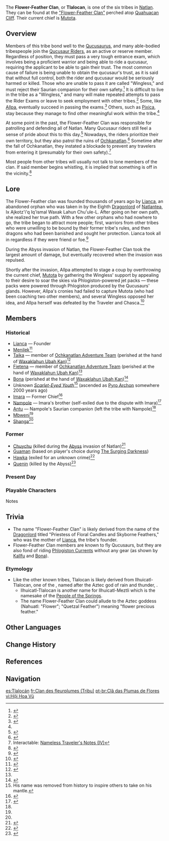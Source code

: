 {{stub|other languages}}
{{About|the tribe|the location|"Flower-Feather Clan"}}
{{Terminology Infobox
|image        = <gallery>
Quahuacan Cliff.png|In-Game
Flower-Feather Clan Icon.png|Emblem
</gallery>
|type         = Families
|type2        = Natlan Tribes
|region       = Natlan
}}
The '''Flower-Feather Clan''', or '''Tlalocan''', is one of the six tribes in [[Natlan]]. They can be found at the [["Flower-Feather Clan"]] perched atop [[Quahuacan Cliff]]. Their current chief is [[Mutota]].

==Overview==
Members of this tribe bond well to the [[Qucusaurus]], and many able-bodied tribespeople join the [[Qucusaur Riders]], as an active or reserve member. Regardless of position, they must pass a very tough entrance exam, which involves being a proficient warrior and being able to ride a qucusaur, requiring the applicant to be able to gain their trust. The most common cause of failure is being unable to obtain the qucusaur's trust, as it is said that without full control, both the rider and qucusaur would be seriously harmed or killed. Those who are unable to pass it are called "Wingless," and must reject their Saurian companion for their own safety.<ref name="Wingless">{{Ref/Quest|The Wingless One of Tlalocan}}</ref> It is difficult to live in the tribe as a "Wingless," and many will make repeated attempts to pass the Rider Exams or leave to seek employment with other tribes.<ref>{{Ref/NPC|Tirda}}</ref> Some, like [[Allpa]], eventually succeed in passing the exams.<ref>{{Ref/Quest|Of Fading Flowers and Falling Feathers}}</ref> Others, such as [[Pixica]], stay because they manage to find other meaningful work within the tribe.<ref name="Wingless"/>

At some point in the past, the Flower-Feather Clan was responsible for patrolling and defending all of Natlan. Many Qucusaur riders still feel a sense of pride about this to this day.<ref>{{Ref/VO|Chasca|About Chasca: Self-Confidence}}</ref> Nowadays, the riders prioritize their own territory, but they also patrol the ruins of [[Ochkanatlan]].<ref>{{Ref/NPC|Kannek}}</ref> Sometime after the fall of Ochkanatlan, they instated a blockade to prevent any travelers from entering it (presumably for their own safety).<ref>Interactable: [[Furnace of Fiery Embers#Nameless Traveler's Notes (IV)|Nameless Traveler's Notes (IV)]]</ref>

Most people from other tribes will usually not talk to lone members of the clan. If said member begins whistling, it is implied that something is off in the vicinity.<ref>{{Ref/NPC|Yagbeu}}</ref>

==Lore==
The Flower-Feather clan was founded thousands of years ago by [[Lianca]], an abandoned orphan who was taken in by the Eighth [[Thirteen Sovereign Lords|Dragonlord]] of [[Natlantea]], Ix Ajkotz'i'q Iq'ismal Waxak Lahun Chu'ule-L. After going on her own path, she realized her true path. With a few other orphans who had nowhere to go, the tribe began to attract more people; first, warriors from other tribes who were unwilling to be bound by their former tribe's rules, and then dragons who had been banished and sought her protection. Lianca took all in regardless if they were friend or foe.<ref>{{Ref/Weapon|Chain Breaker}}</ref>

During the Abyss invasion of Natlan, the Flower-Feather Clan took the largest amount of damage, but eventually recovered when the invasion was repulsed. 

Shortly after the invasion, Allpa attempted to stage a coup by overthrowing the current chief, [[Mutota]] by gathering the Wingless' support by appealing to their desire to soar the skies via Phlogiston-powered jet packs &mdash; these packs were powered through Phlogiston produced by the Qucusaurs' glands. However, Allpa's cronies had failed to capture Mutota (who had been coaching two other members), and several Wingless opposed her idea, and Allpa herself was defeated by the Traveler and Chasca.<ref>{{Ref/Quest|Time for the Showdown}}</ref>

==Members==
===Historical===
* [[Lianca]] &mdash; Founder
* [[Menilek]]<ref>{{Ref/Weapon|Talking Stick}}</ref>
* [[Taika]] &mdash; member of [[Ochkanatlan Adventure Team]] (perished at the hand of [[Waxaklahun Ubah Kan]])<ref name="Moment of Awakening">{{Ref/Quest|Moment of Awakening|quote='''"And yet, to defeat the threat of evil once and for all was naught but naive fantasy, for everything comes at a price... (...)"'''}}</ref>
* [[Fietena]] &mdash; member of [[Ochkanatlan Adventure Team]] (perished at the hand of [[Waxaklahun Ubah Kan]])<ref name="Moment of Awakening"/>
* [[Bona]] (perished at the hand of [[Waxaklahun Ubah Kan]])<ref name="Moment of Awakening Bona">{{Ref/Quest|Moment of Awakening|quote='''"In the end, the girl wasn't able to stop everything, nor was I able to save her... (...)"'''}}</ref>
* ''Unknown [[Scarlet-Eyed Youth]]''<ref group="Note">His name was removed from history to inspire others to take on his mantle.</ref> (ascended as [[Pyro Archon]] somewhere 2000 years ago)
* [[Imara]] &mdash; Former Chief<ref name="Trial">{{Ref/Quest|Medicine Born of Guilt|quote='''Nampole:''' Well, it's not every day that the Chief (Imara) himself drops by to check in on your saurian buddy... (...)}}</ref>
* [[Nampole]] &mdash; Imara's brother (self-exiled due to the dispute with Imara)<ref name="Trial2">{{Ref/Quest|Medicine Born of Guilt}}</ref>
* [[Antu]] &mdash; Nampole's Saurian companion (left the tribe with Nampole)<ref name="Trial2"/>
* [[Mbweni]]<ref name="Trial2"/>
* [[Shanga]]<ref name="Trial2"/>

===Former===
* [[Chuychu]] (killed during the [[Abyss]] invasion of Natlan)<ref>{{Ref/Quest|Despair Engulfs the Heavens}}</ref>
* [[Guaman]] (based on player's choice during [[The Surging Darkness]])
* [[Hawka]] (exiled for an unknown crime)<ref>{{Ref/Quest|Beat the Clock: 24 Hours}}</ref>
* [[Quenin]] (killed by the Abyss)<ref>{{Ref/Quest|Twisted Extension}}</ref>

===Present Day===
{{Characters by Category List
|Flower-Feather Clan|4
|full_header=There are '''%PAGES%''' current members of the Flower-Feather Clan
|not  = Deceased Characters
|not2 = Playable Characters
|not3 = Upcoming Characters
|exclude = Hawka<!-- Exiled -->
}}

===Playable Characters===
{{Cards by Category
|Flower-Feather Clan
|not = NPCs
}}

;Notes
{{Reflist|note=1}}

==Trivia==
*The name "Flower-Feather Clan" is likely derived from the name of the [[Thirteen Sovereign Lords|Dragonlord]] titled "Priestess of Floral Candles and Skyborne Feathers," who was the mother of [[Lianca]], the tribe's founder.
* Flower-Feather Clan members are known to fly Qucusaurs, but they are also fond of riding [[Gaseous Phlogiston|Phlogiston Currents]] without any gear (as shown by [[Kallfu]] and [[Bona]]).
===Etymology===
*Like the other known tribes, Tlalocan is likely derived from Ilhuicatl-Tlalocan, one of the {{w|Aztec religion|Aztec}} {{w|Thirteen Heavens}}, named after the Aztec god of rain and thunder, {{w|Tlaloc}}. 
**Ilhuicatl-Tlalocan is another name for Ilhuicatl-Meztli which is the namesake of the [[People of the Springs]].
**The name Flower-Feather Clan could allude to the Aztec goddess ''{{w|Xōchiquetzal|Xochiquetzal}}'' (Nahuatl: ''{{wt|xochitl|Xochitl}}'' "Flower"; ''{{wt|quetzalli|Quetzalli}}'' "Quetzal Feather") meaning "flower precious feather."

==Other Languages==
{{Other Languages
|1_en     = Flower-Feather Clan
|1_zhs    = 花羽会
|1_zhs_rm = Huāyǔ Huì
|1_zht    = 花羽會
|1_zht_rm = Huāyǔ Huì
|1_zh_tl  = Flower-Feather Clan
|1_ja     = 花翼の集
|1_ja_rm  = Kayoku no Tsudoi<ref>{{Ref/Quest|page=Pilgrimage of the Return of the Sacred Flame (Quest)}}</ref>
|1_ja_tl  = Assembly of Flowerwings
|1_ko     = 꽃깃회
|1_ko_tl  = 
|1_es     = Tribu Plumaflora
|1_es_tl  = Feather-Flower Tribe
|1_fr     = Clan des fleurplumes
|1_fr_tl  = Flower-Feather Clan
|1_ru     = Клан Цветочного Пера
|1_ru_tl  = Flower Feather Clan
|1_th     = วงศ์ปีกบุปผา
|1_th_rm  = Wong Pik Buppha
|1_th_tl  = Winged Flower Family
|1_vi     = Hội Hoa Vũ
|1_vi_tl  = 
|1_de     = Blumenfeder-Klan
|1_de_tl  = Flower-Feather Clan
|1_id     = Bunga Bersayap
|1_id_tl  = Winged Flower
|1_pt     = Clã das Plumas de Flores
|1_pt_tl  = 
|1_tr     = Çiçek Tüyü Klanı
|1_tr_tl  = 
|1_it     = Clan Piumafiore
|1_it_tl  = Featherflower Clan
|2_default_hidden = 1
|2_en     = Tlalocan
|2_zhs    = 特拉洛坎
|2_zhs_rm = Tèlāluòkǎn
|2_zht    = 特拉洛坎
|2_zht_rm = Tèlāluòkǎn
|2_ja     = トラロカン
|2_ko     = 틀라로칸
|2_es     = Tlalocán
|2_fr     = Tlalocan
|2_ru     = Тлалокан
|2_th     = Tlalocan
|2_vi     = Tlalocan
|2_de     = Tlalocan
|2_id     = Tlalocan
|2_pt     = Tlalocan
|2_tr     = Tlalocan
|2_it     = Tlalocan
}}

==Change History==
{{Change History|introduced=5.0}}

==References==
{{Reflist}}

==Navigation==
{{Faction Navbox}}

[[es:Tlalocán]]
[[fr:Clan des fleurplumes (Tribu)]]
[[pt-br:Clã das Plumas de Flores]]
[[vi:Hội Hoa Vũ]]